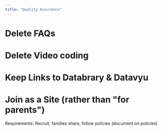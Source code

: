 ```yaml
---
title: "Quality Assurance"
---
```


# Delete FAQs

# Delete Video coding

# Keep Links to Databrary & Datavyu

# Join as a Site (rather than \"for parents\") 

Requirements: Recruit, families share, follow policies (document on policies)
